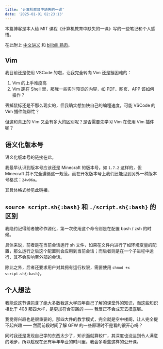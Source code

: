 ```yaml
---
title: '计算机教育中缺失的一课'
date: '2025-01-01 02:23:13'
---
```


本篇博客是本人给 MIT 课程《计算机教育中缺失的一课》写的一些笔记和个人感悟。

在此附上 [中文讲义](https://missing-semester-cn.github.io/) 和 [bilibili 熟肉](https://www.bilibili.com/video/BV1b2421M7v3)。

## Vim

我目前还是使用 VSCode 的啦，让我完全转向 Vim 还是挺困难的：

1. Vim 的上手难度高
2. Vim 跑在 Shell 里，那我一些实时预览的内容，如 PDF、网页、APP 该如何操作？

丢掉鼠标还是不那么现实的，但我确实想加快自己的编程速度，可能 VSCode 的 Vim 插件能帮忙？

但这和真正的 Vim 又会有多大的区别呢？是否需要先学习 Vim 在使用 Vim 插件呢？

## 语义化版本号

语义化版本号的链接在此。

我最早认识到版本号应该还是 Minecraft 的版本号，如 `1.7.2` 这样的，但 Minecraft 并不完全遵循这一规范，而在开发版本号上我们还能见到另外一种版本号格式：`24w06a`。

其具体格式参见此链接。

## `source script.sh{:bash}` 和 `./script.sh{:bash}` 的区别

我隐约记得前者被称作源化，第一次使用这个命令则是在配置 bash / zsh 的时候。

具体来说，前者是在当前会话运行 sh 文件，如果在文件内进行了如环境变量的配置，那么运行之后这个配置则会应用到当前会话；而后者则是在一个子进程中运行，其不会影响至外部的会话。

除此之外，后者还要求用户对其拥有运行权限，需要使用 `chmod +x script.sh{:bash}`。

## 个人想法

我能说这节课包含了绝大多数我这大学四年自己了解的课堂外的知识，而这些知识相比于 408 那四大样，是更加符合实践的 —— 我反正不会成天去摸底层。

我觉得兴趣也是很重要的，那四大件的教学模式，完全就是空中楼阁，让人完全提不起兴趣 —— 然而前段时间了解 GFW 的一些原理时不是看的很开心吗？

同时我还是发现自己学的东西太少了，知识面就算较广，其深度也没达到令人满意的地步，所以趁现在还有半年毕业的时间里，我会多看些这样的公开课。
